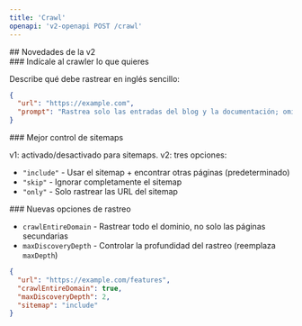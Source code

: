 ```yaml
---
title: 'Crawl'
openapi: 'v2-openapi POST /crawl'
---
```


<div id="whats-new-in-v2">
  ## Novedades de la v2
</div>

<div id="tell-the-crawler-what-you-want">
  ### Indícale al crawler lo que quieres
</div>

Describe qué debe rastrear en inglés sencillo:

```json
{
  "url": "https://example.com",
  "prompt": "Rastrea solo las entradas del blog y la documentación; omite las páginas de marketing"
}
```


<div id="better-sitemap-control">
  ### Mejor control de sitemaps
</div>

v1: activado/desactivado para sitemaps. v2: tres opciones:

- `"include"` - Usar el sitemap + encontrar otras páginas (predeterminado)
- `"skip"` - Ignorar completamente el sitemap
- `"only"` - Solo rastrear las URL del sitemap

<div id="new-crawling-options">
  ### Nuevas opciones de rastreo
</div>

* `crawlEntireDomain` - Rastrear todo el dominio, no solo las páginas secundarias
* `maxDiscoveryDepth` - Controlar la profundidad del rastreo (reemplaza `maxDepth`)

```json
{
  "url": "https://example.com/features",
  "crawlEntireDomain": true,
  "maxDiscoveryDepth": 2,
  "sitemap": "include"
}
```
